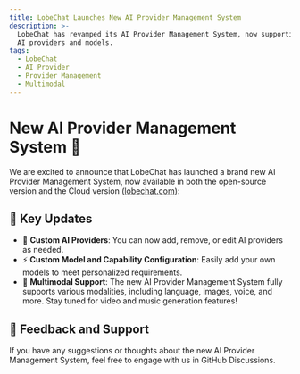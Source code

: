 ```yaml
---
title: LobeChat Launches New AI Provider Management System
description: >-
  LobeChat has revamped its AI Provider Management System, now supporting custom
  AI providers and models.
tags:
  - LobeChat
  - AI Provider
  - Provider Management
  - Multimodal
---
```


# New AI Provider Management System 🎉

We are excited to announce that LobeChat has launched a brand new AI Provider Management System, now available in both the open-source version and the Cloud version ([lobechat.com](https://lobechat.com)):

## 🚀 Key Updates

- 🔮 **Custom AI Providers**: You can now add, remove, or edit AI providers as needed.
- ⚡️ **Custom Model and Capability Configuration**: Easily add your own models to meet personalized requirements.
- 🌈 **Multimodal Support**: The new AI Provider Management System fully supports various modalities, including language, images, voice, and more. Stay tuned for video and music generation features!

## 📢 Feedback and Support

If you have any suggestions or thoughts about the new AI Provider Management System, feel free to engage with us in GitHub Discussions.
